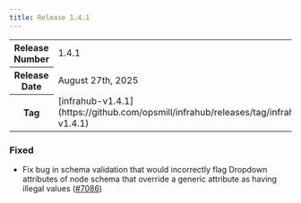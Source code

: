 ```yaml
---
title: Release 1.4.1
---
```

<table>
  <tbody>
    <tr>
      <th>Release Number</th>
      <td>1.4.1</td>
    </tr>
    <tr>
      <th>Release Date</th>
      <td>August 27th, 2025</td>
    </tr>
    <tr>
      <th>Tag</th>
      <td>[infrahub-v1.4.1](https://github.com/opsmill/infrahub/releases/tag/infrahub-v1.4.1)</td>
    </tr>
  </tbody>
</table>

### Fixed

- Fix bug in schema validation that would incorrectly flag Dropdown attributes of node schema that override a generic attribute as having illegal values ([#7086](https://github.com/opsmill/infrahub/issues/7086))
